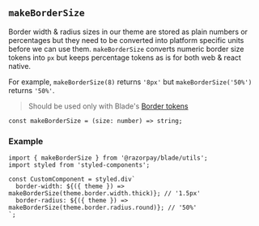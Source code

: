 
<Meta title="Utils/makeBorderSize" />

## `makeBorderSize`

Border width & radius sizes in our theme are stored as plain numbers or percentages but they need to be converted into platform specific units before we can use them.
`makeBorderSize` converts numeric border size tokens into `px` but keeps percentage tokens as is for both web & react native.

For example, `makeBorderSize(8)` returns `'8px'` but `makeBorderSize('50%')` returns `'50%'`.

> Should be used only with Blade's [Border tokens](?path=/story/tokens-border--docs)

```tsx
const makeBorderSize = (size: number) => string;
```

### Example

```tsx
import { makeBorderSize } from '@razorpay/blade/utils';
import styled from 'styled-components';

const CustomComponent = styled.div`
  border-width: ${({ theme }) => makeBorderSize(theme.border.width.thick)}; // '1.5px'
  border-radius: ${({ theme }) => makeBorderSize(theme.border.radius.round)}; // '50%'
`;
```
